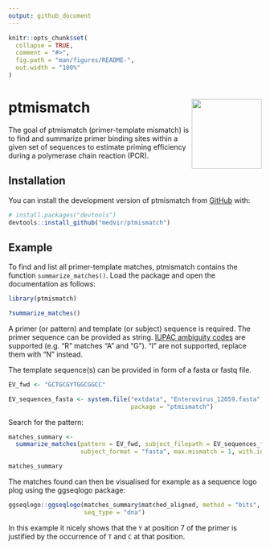 ```yaml
---
output: github_document
---
```


<!-- README.md is generated from README.Rmd. Please edit that file -->

```r
knitr::opts_chunk$set(
  collapse = TRUE,
  comment = "#>",
  fig.path = "man/figures/README-",
  out.width = "100%"
)
```

# ptmismatch <img src='man/figures/logo.png' align="right" height="139" />

<!-- badges: start -->
<!-- badges: end -->

The goal of ptmismatch (primer-template mismatch) is to find and summarize primer binding sites within
a given set of sequences to estimate priming efficiency during a
polymerase chain reaction (PCR).

## Installation

You can install the development version of ptmismatch from [GitHub](https://github.com/) with:

``` r
# install.packages("devtools")
devtools::install_github("medvir/ptmismatch")
```

## Example

To find and list all primer-template matches, ptmismatch contains the function
`summarize_matches()`.
Load the package and open the documentation as follows:

```r
library(ptmismatch)

?summarize_matches()
```

A primer (or pattern) and template (or subject) sequence is required. The primer sequence can 
be provided as string. [IUPAC ambiguity codes](https://www.bioinformatics.org/sms/iupac.html) 
are supported (e.g. "R" matches "A" and "G"). "I" are not supported, replace them with "N" instead.  

The template sequence(s) can be provided in form of a fasta or fastq file.

```r
EV_fwd <- "GCTGCGYTGGCGGCC"

EV_sequences_fasta <- system.file("extdata", "Enterovirus_12059.fasta",
                                  package = "ptmismatch")
```

Search for the pattern:

```r
matches_summary <-
  summarize_matches(pattern = EV_fwd, subject_filepath = EV_sequences_fasta,
                    subject_format = "fasta", max.mismatch = 1, with.indels = TRUE)

matches_summary
```

The matches found can then be visualised for example as a sequence logo plog
using the ggseqlogo package:

```r
ggseqlogo::ggseqlogo(matches_summary$matched_aligned, method = "bits",
                     seq_type = "dna")
```

In this example it nicely shows that the `Y` at position 7 of the primer is 
justified by the occurrence of `T` and `C` at that position.
